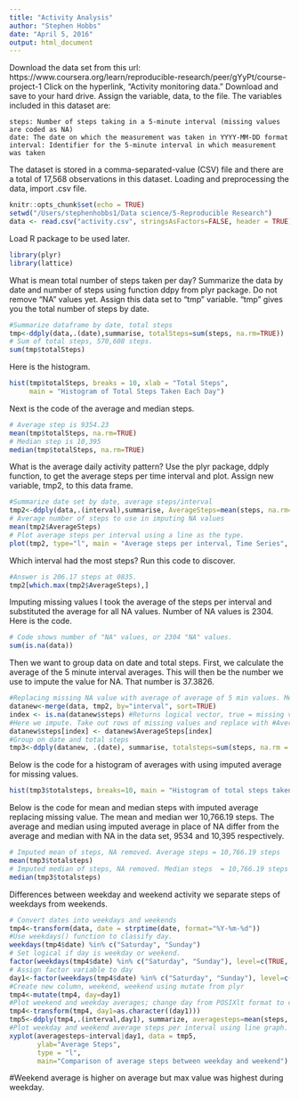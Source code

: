 ```yaml
---
title: "Activity Analysis"
author: "Stephen Hobbs"
date: "April 5, 2016"
output: html_document
---
```


Download the data set from this url: https://www.coursera.org/learn/reproducible-research/peer/gYyPt/course-project-1
Click on the hyperlink, "Activity monitoring data."
Download and save to your hard drive. Assign the variable, data, to the file.
The variables included in this dataset are:

    steps: Number of steps taking in a 5-minute interval (missing values are coded as NA)
    date: The date on which the measurement was taken in YYYY-MM-DD format
    interval: Identifier for the 5-minute interval in which measurement was taken

The dataset is stored in a comma-separated-value (CSV) file and there are a total of 17,568 observations in this dataset.
Loading and preprocessing the data, import .csv file.
```r
knitr::opts_chunk$set(echo = TRUE)
setwd("/Users/stephenhobbs1/Data science/5-Reproducible Research")
data <- read.csv("activity.csv", stringsAsFactors=FALSE, header = TRUE)
```
Load R package to be used later.
```r
library(plyr)
library(lattice)
```
What is mean total number of steps taken per day?
Summarize the data by date and number of steps using function ddpy from plyr package. Do not remove "NA" values yet.
Assign this data set to "tmp" variable. "tmp" gives you the total number of steps by date.
```r
#Summarize dataframe by date, total steps
tmp<-ddply(data,.(date),summarise, totalSteps=sum(steps, na.rm=TRUE)) 
# Sum of total steps, 570,608 steps.
sum(tmp$totalSteps) 
```
Here is the histogram.
```r
hist(tmp$totalSteps, breaks = 10, xlab = "Total Steps",
     main = "Histogram of Total Steps Taken Each Day")
```


Next is the code of the average and median steps. 
```r
# Average step is 9354.23
mean(tmp$totalSteps, na.rm=TRUE) 
# Median step is 10,395
median(tmp$totalSteps, na.rm=TRUE) 
```
What is the average daily activity pattern?
Use the plyr package, ddply function, to get the average steps per time interval and plot. Assign new variable, tmp2, to this data frame.

```r
#Summarize date set by date, average steps/interval
tmp2<-ddply(data,.(interval),summarise, AverageSteps=mean(steps, na.rm=TRUE)) 
# Average number of steps to use in imputing NA values
mean(tmp2$AverageSteps) 
# Plot average steps per interval using a line as the type. 
plot(tmp2, type="l", main = "Average steps per interval, Time Series", ylab="Average Steps", xlab="Interval, minute units")
```
 
 Which interval had the most steps? Run this code to discover.
```r
#Answer is 206.17 steps at 0835.
tmp2[which.max(tmp2$AverageSteps),]
```
Imputing missing values
I took the average of the steps per interval and substituted the average for all NA values.
Number of NA values is 2304. Here is the code.
``` r
# Code shows number of "NA" values, or 2304 "NA" values.
sum(is.na(data)) 
```
Then we want to group data on date and total steps. First, we calculate the average of the 5 minute interval averages. This will then be the number we use to impute the value for NA. That number is 37.3826.
```r
#Replacing missing NA value with average of average of 5 min values. Merge original data set with tmp2, which shows average.
datanew<-merge(data, tmp2, by="interval", sort=TRUE) 
index <- is.na(datanew$steps) #Returns logical vector, true = missing value
#Here we impute. Take out rows of missing values and replace with #AverageSteps where there was NA, missing value
datanew$steps[index] <- datanew$AverageSteps[index] 
#Group on date and total steps
tmp3<-ddply(datanew, .(date), summarise, totalsteps=sum(steps, na.rm = TRUE)) 
```

Below is the code for a histogram of averages with using imputed average for missing values.
``` r
hist(tmp3$totalsteps, breaks=10, main = "Histogram of total steps taken each day, Impute NA", xlab="Total Steps") #Histogram with imputed missing values
```

Below is the code for mean and median steps with imputed average replacing missing value. The mean and median wer 10,766.19 steps. The average and median using imputed average in place of NA differ from the average and median with NA in the data set, 9534 and 10,395 respectively.
``` r
# Imputed mean of steps, NA removed. Average steps = 10,766.19 steps
mean(tmp3$totalsteps) 
# Imputed median of steps, NA removed. Median steps  = 10,766.19 steps
median(tmp3$totalsteps)
```
Differences between weekday and weekend activity
 we separate steps of weekdays from weekends. 
``` r
# Convert dates into weekdays and weekends
tmp4<-transform(data, date = strptime(date, format="%Y-%m-%d"))
#Use weekdays() function to classify day.
weekdays(tmp4$date) %in% c("Saturday", "Sunday") 
# Set logical if day is weekday or weekend.
factor(weekdays(tmp4$date) %in% c("Saturday", "Sunday"), level=c(TRUE, FALSE), labels=c("weekend", "weekday"))
# Assign factor variable to day
day1<-factor(weekdays(tmp4$date) %in% c("Saturday", "Sunday"), level=c(TRUE, FALSE), labels=c("weekend", "weekday"))
#Create new column, weekend, weekend using mutate from plyr
tmp4<-mutate(tmp4, day=day1)
#Plot weekend and weekday averages; change day from POSIXlt format to character format because #ddply does not work on posixlt; it only works on charactoer & number vector.
tmp4<-transform(tmp4, day1=as.character((day1)))  
tmp5<-ddply(tmp4,.(interval,day1), summarize, averagesteps=mean(steps, na.rm = TRUE))
#Plot weekday and weekend average steps per interval using line graph.
xyplot(averagesteps~interval|day1, data = tmp5, 
       ylab="Average Steps", 
       type = "l",
       main="Comparison of average steps between weekday and weekend")

```

#Weekend average is higher on average but max value was highest during weekday.
